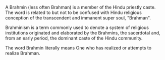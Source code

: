 A Brahmin (less often Brahman) is a member of the Hindu priestly caste. The word is related to but not to be confused with Hindu religious conception of the transcendent and immanent super soul, "Brahman".

Brahminism is a term commonly used to denote a system of religious institutions originated and elaborated by the Brahmins, the sacerdotal and, from an early period, the dominant caste of the Hindu community.

The word Brahmin literally means One who has realized or attempts to realize Brahman.

{{wikify}}